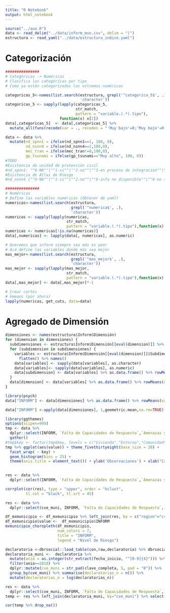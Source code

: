 ```yaml
---
title: "R Notebook"
output: html_notebook
---
```


```r
source("../aux.R")
data <- read_delim("../data/inform_mun.csv", delim = "|")
estructura <- read_yaml("../data/estructura_indice.yaml")
```

# Categorización 
```r
###############
# Categóricas -> Numéricas
# Clasifica las categóricas por tipo
# Como ya están categorizadas las volvemos numéricas

categoricas_5<-names(list.search(estructura, grepl('^categorica_5$', .), 
                                 'character'))
categoricas_5 <- sapply(lapply(categoricas_5, 
                               str_match, 
                               pattern = "variable.(.*).tipo"),
                        function(x) x[2])
data[,categoricas_5]  <- data[,categoricas_5] %>% 
  mutate_all(funs(recode(var = ., recodes = "'Muy bajo'=0;'Muy bajo'=0;'Bajo'=25;'Medio'=50;'Alto'=75;'Muy alto'=100")))

data <- data %>% 
  mutate(nd_spnn1 = ifelse(nd_spnn1==1, 100, 0),
         nd_nsnn4 = ifelse(nd_nsnn4==1,100,0),
         mec_tran = ifelse(mec_tran!=0,100,0),
         gp_tsunami = ifelse(gp_tsunami=="Muy alto", 100, 0))
#TODO
#Existencia de unidad de protección civil 
#nd_spnn1: ""0-NA""|""1-si""|""2-no""|""3-en proceso de integracion""|""8-info no disponible""|""9-no se sabe"
#Existencia de Atlas de Riesgo
#nd_nsnn4 {""0-NA""|""1-si""|""2-no""|""8-info no disponible""|""9-no se sabe"
```

```r
###############
# Numéricas
# Define las variables numéricas (Obtener de yaml)
numericas<-names(list.search(estructura, 
                             grepl('^numerica$', .), 
                             'character'))
numericas <- sapply(lapply(numericas, 
                           str_match, 
                           pattern = "variable.(.*).tipo"),function(x) x[2]) 
numericas <- numericas[!is.na(numericas)]
data[,numericas] <- lapply(data[, numericas], as.numeric) 

# Queremos que inform siempre sea más es peor
# Acá define las variables donde más sea mejor
mas_mejor<-names(list.search(estructura, 
                             grepl('^mas_mejor$', .), 
                             'character'))
mas_mejor <- sapply(lapply(mas_mejor, 
                           str_match, 
                           pattern = "variable.(.*).tipo"),function(x) x[2]) 
data[,mas_mejor] <- data[,mas_mejor]*-1  

# Crear cortes
# kmeans (por ahora)
lapply(numericas, get_cuts, data=data)
```


# Agregado de Dimensión
```r
dimensiones <- names(estructura$Inform$Dimensión)
for (dimension in dimensiones) {
  subdimensiones <- estructura$Inform$Dimensión[[eval(dimension)]] %>% flatten() %>% names()
  for (subdimension in subdimensiones) {
    variables <- estructura$Inform$Dimensión[[eval(dimension)]]$Subdimensión[[eval(subdimension)]] %>% 
      flatten() %>% names()
    data[variables] <- sapply(data[variables], as.character)
    data[variables]<- sapply(data[variables], as.numeric)
    data[subdimension] <- data[variables] %>% as.data.frame() %>% rowMeans(na.rm = TRUE)
  }
  data[dimension] <- data[variables] %>% as.data.frame() %>% rowMeans(na.rm = TRUE)
}

library(psych)
data["INFORM"] <- data[dimensiones] %>% as.data.frame() %>% rowMeans(na.rm = TRUE)

data["INFORM"] <-apply(data[dimensiones], 1,geometric.mean,na.rm=TRUE)
```

```r
library(ggthemes)
options(scipen=999)
tmp <- data %>% 
  dplyr::select(INFORM, `Falta de Capacidades de Respuesta`,`Amenazas y Exposición`,Vulnerabilidades) %>% 
  gather() 
#tmp$key <- factor(tmp$key, levels = c("Vivienda","Entorno","Comunidad","ECUVE.2.0" ))
tmp %>% ggplot(aes(value)) + theme_fivethirtyeight(base_size = 20) +
  facet_wrap( ~ key) +
  geom_histogram(bins = 25) + 
  theme(axis.title = element_text()) + ylab('Observaciones') + xlab("Calificación")  
  

```

```r
res <- data %>% 
  dplyr::select(INFORM, `Falta de Capacidades de Respuesta`,`Amenazas y Exposición`,Vulnerabilidades)

corrplot(cor(res), type = "upper", order = "hclust", 
         tl.col = "black", tl.srt = 45)
```

```r
res <- data %>% 
  dplyr::select(cve_muni, INFORM, `Falta de Capacidades de Respuesta`,`Amenazas y Exposición`,Vulnerabilidades)

df_mxmunicipio <- df_mxmunicipio %>% left_join(res, by = c("region"="cve_muni"))
df_mxmunicipio$value <-  df_mxmunicipio$INFORM
mxmunicipio_choropleth(df_mxmunicipio, 
                       num_colors = 7,
                       title = "INFORM",
                       legend = "Nivel de Riesgo")

```

```r
declaratoria <-dbrsocial::load_table(con,raw,declaratoria) %>% dbrsocial::retrieve_result()
declaratoria_muni <-  declaratoria %>%
  mutate(anio = as.integer(str_extract(fecha_inicio, "^[0-9]{4}"))) %>%
  filter(anio>=2010) %>%
  dplyr::mutate(cve_muni = str_pad(clave_completa, 5, pad = "0")) %>%
  group_by(cve_muni) %>% summarise(declaratorias_n = n()) %>%
  mutate(declaratorias_n = log(declaratorias_n))

res <- data %>% 
  dplyr::select(cve_muni, INFORM, `Falta de Capacidades de Respuesta`,`Amenazas y Exposición`,Vulnerabilidades)
temp <- res %>% left_join(declaratoria_muni, by="cve_muni") %>% select(INFORM, declaratorias_n)

cor(temp %>% drop_na())
```

